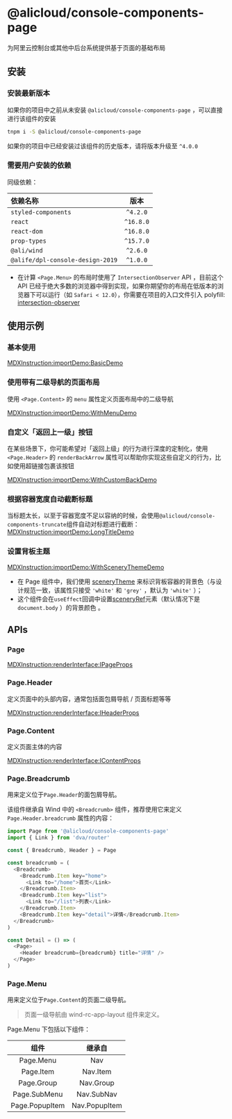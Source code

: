 # @alicloud/console-components-page

为阿里云控制台或其他中后台系统提供基于页面的基础布局

## 安装

### 安装最新版本

如果你的项目中之前从未安装 `@alicloud/console-components-page` ，可以直接进行该组件的安装

```bash
tnpm i -S @alicloud/console-components-page
```

如果你的项目中已经安装过该组件的历史版本，请将版本升级至 `^4.0.0`

### 需要用户安装的依赖

同级依赖：

| 依赖名称                         |   版本    |
| :------------------------------- | :-------: |
| `styled-components`              | `^4.2.0`  |
| `react`                          | `^16.8.0` |
| `react-dom`                      | `^16.8.0` |
| `prop-types`                     | `^15.7.0` |
| `@ali/wind`                      | `^2.6.0`  |
| `@alife/dpl-console-design-2019` | `^1.0.0`  |

- 在计算 `<Page.Menu>` 的布局时使用了 `IntersectionObserver` API ，目前这个 API 已经于绝大多数的浏览器中得到实现，如果你期望你的布局在低版本的浏览器下可以运行（如 `Safari < 12.0`），你需要在项目的入口文件引入 polyfill: [intersection-observer](https://github.com/w3c/IntersectionObserver/tree/master/polyfill)

## 使用示例

### 基本使用

[MDXInstruction:importDemo:BasicDemo](./stories/basic.tsx)

### 使用带有二级导航的页面布局

使用 `<Page.Content>` 的 `menu` 属性定义页面布局中的二级导航

[MDXInstruction:importDemo:WithMenuDemo](./stories/with-menu.tsx)

### 自定义「返回上一级」按钮

在某些场景下，你可能希望对「返回上级」的行为进行深度的定制化，使用 `<Page.Header>` 的 `renderBackArrow` 属性可以帮助你实现这些自定义的行为，比如使用超链接包裹该按钮

[MDXInstruction:importDemo:WithCustomBackDemo](./stories/with-custom-back-arrow-render.tsx)

### 根据容器宽度自动截断标题

当标题太长，以至于容器宽度不足以容纳的时候，会使用`@alicloud/console-components-truncate`组件自动对标题进行截断：
[MDXInstruction:importDemo:LongTitleDemo](./stories/long-title.tsx)

### 设置背板主题

[MDXInstruction:importDemo:WithSceneryThemeDemo](./stories/with-scenery-theme.tsx)

- 在 Page 组件中，我们使用 [sceneryTheme](#IPageProps.sceneryTheme) 来标识背板容器的背景色（与设计规范一致，该属性只接受 `'white'` 和 `'grey'` ，默认为 `'white'` ）；
- 这个组件会在`useEffect`回调中设置[sceneryRef](#IPageProps.sceneryRef)元素（默认情况下是 `document.body` ）的背景颜色 。

## APIs

### Page

[MDXInstruction:renderInterface:IPageProps](./api-json/api.json)

### Page.Header

定义页面中的头部内容，通常包括面包屑导航 / 页面标题等等

[MDXInstruction:renderInterface:IHeaderProps](./api-json/api.json)

### Page.Content

定义页面主体的内容

[MDXInstruction:renderInterface:IContentProps](./api-json/api.json)

### Page.Breadcrumb

用来定义位于`Page.Header`的面包屑导航。

该组件继承自 Wind 中的 `<Breadcrumb>` 组件，推荐使用它来定义 `Page.Header.breadcrumb` 属性的内容：

```javascript
import Page from '@alicloud/console-components-page'
import { Link } from 'dva/router'

const { Breadcrumb, Header } = Page

const breadcrumb = (
  <Breadcrumb>
    <Breadcrumb.Item key="home">
      <Link to="/home">首页</Link>
    </Breadcrumb.Item>
    <Breadcrumb.Item key="list">
      <Link to="/list">列表</Link>
    </Breadcrumb.Item>
    <Breadcrumb.Item key="detail">详情</Breadcrumb.Item>
  </Breadcrumb>
)

const Detail = () => (
  <Page>
    <Header breadcrumb={breadcrumb} title="详情" />
  </Page>
)
```

### Page.Menu

用来定义位于`Page.Content`的页面二级导航。

> 页面一级导航由 wind-rc-app-layout 组件来定义。

Page.Menu 下包括以下组件：

|      组件      |    继承自     |
| :------------: | :-----------: |
|   Page.Menu    |      Nav      |
|   Page.Item    |   Nav.Item    |
|   Page.Group   |   Nav.Group   |
|  Page.SubMenu  |  Nav.SubNav   |
| Page.PopupItem | Nav.PopupItem |
